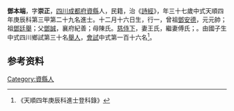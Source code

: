 {{明清人物信息框
| 姓名 = 鄧本端
| 原名 =
| 圖片名稱= 
| 圖片大小 =
| 圖片說明 = 
| 最高職務 =
| 國家 = 大明 
| 爵位 =
| 籍貫 = [[四川|四川]][[成都府|成都府]][[資縣|資縣]]
| 族裔 = 
| 旗籍 = 
| 字號 = 
| 諡號 =
| 出生日期 = 十二月十六日
| 出生地點 =
| 逝世日期 = 
| 逝世地點 =
| 墓葬 =
| 配偶 = 王氏傅氏
| 親屬 = 曾祖[[鄧安德|鄧安德]]，祖[[鄧廷舉|鄧廷舉]]，父[[鄧誠|鄧誠]]，母陳氏
| 出身 =
* 天順四年庚辰科進士
| 經歷 =
| 著作 =  
*
*
*
}}
'''鄧本端'''{{BD|1424年||？年||}}，字'''崇正'''，[[四川|四川]][[成都府|成都府]][[資縣|資縣]]人，民籍，治《[[詩經|詩經]]》，年三十七歲中式天順四年庚辰科第三甲第二十九名進士。十二月十六日生，行一，曾祖[[鄧安德|鄧安德]]，元元帥；祖[[鄧廷舉|鄧廷舉]]；父[[鄧誠|鄧誠]]，襄府紀善；母陳氏。[[慈侍下|慈侍下]]，妻王氏，繼妻傅氏；。由國子生中式四川鄉試第三十名[[舉人|舉人]]，[[會試|會試]]中式第一百十六名<ref>《天順四年庚辰科進士登科錄》</ref>。

== 参考资料 ==
{{reflist}}

{{天順四年庚辰科殿试金榜}}

{{Authority control}}
{{DEFAULTSORT:}}
[[Category:資縣人|Category:資縣人]]

{{明朝人物小作品}}